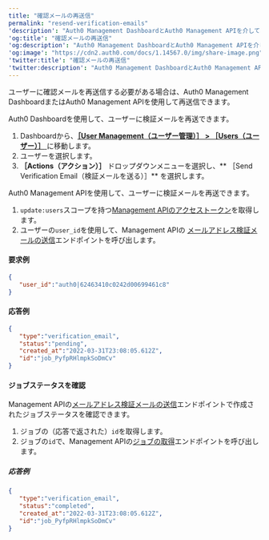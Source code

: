```yaml
---
title: "確認メールの再送信"
permalink: "resend-verification-emails"
'description': "Auth0 Management DashboardとAuth0 Management APIを介してユーザーに確認メールを再送信する方法について説明します。"
'og:title': "確認メールの再送信"
'og:description': "Auth0 Management DashboardとAuth0 Management APIを介してユーザーに確認メールを再送信する方法について説明します。"
'og:image': "https://cdn2.auth0.com/docs/1.14567.0/img/share-image.png"
'twitter:title': "確認メールの再送信"
'twitter:description': "Auth0 Management DashboardとAuth0 Management APIを介してユーザーに確認メールを再送信する方法について説明します。"
---
```


ユーザーに確認メールを再送信する必要がある場合は、Auth0 Management DashboardまたはAuth0 <Tooltip data-tooltip-id="react-containers-DefinitionTooltip-0" href="/docs/ja-jp/glossary?term=management-api" tip="Management API: 顧客が管理タスクを実行できるようにするための製品。" cta="用語集の表示">Management API</Tooltip>を使用して再送信できます。

<Tabs><Tab title="Auth0 Dashboardの使用">

Auth0 Dashboardを使用して、ユーザーに検証メールを再送できます。

1. Dashboardから、[**［User Management（ユーザー管理）］ > ［Users（ユーザー）］** ](https://manage.auth0.com/#/users)に移動します。
2. ユーザーを選択します。
3. **［Actions（アクション）］** ドロップダウンメニューを選択し、** ［Send Verification Email（検証メールを送る）］** を選択します。

</Tab><Tab title="Auth0 Management APIの使用">

Auth0 Management APIを使用して、ユーザーに検証メールを再送できます。

1. `update:users`スコープを持つ[Management APIのアクセストークン](/docs/ja-jp/secure/tokens/access-tokens/management-api-access-tokens)を取得します。
2. ユーザーの`user_id`を使用して、Management APIの [メールアドレス検証メールの送信](https://auth0.com/docs/api/management/v2#!/Jobs/post_verification_email)エンドポイントを呼び出します。

#### 要求例

```json lines
{
   "user_id":"auth0|62463410c0242d00699461c8"
}
```

#### 応答例

```json lines
{
   "type":"verification_email",
   "status":"pending",
   "created_at":"2022-03-31T23:08:05.612Z",
   "id":"job_PyfpRHlmpkSoDmCv"
}
```

#### ジョブステータスを確認

Management APIの[メールアドレス検証メールの送信](https://auth0.com/docs/api/management/v2#!/Jobs/post_verification_email)エンドポイントで作成されたジョブステータスを確認できます。

1. ジョブの（応答で返された）`id`を取得します。
2. ジョブの`id`で、Management APIの[ジョブの取得](https://auth0.com/docs/api/management/v2#!/Jobs/get_jobs_by_id)エンドポイントを呼び出します。

##### 応答例

```json lines
{
   "type":"verification_email",
   "status":"completed",
   "created_at":"2022-03-31T23:08:05.612Z",
   "id":"job_PyfpRHlmpkSoDmCv"
}
```

</Tab></Tabs>

